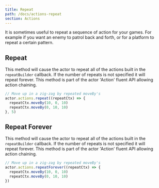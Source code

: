 ```yaml
---
title: Repeat
path: /docs/actions-repeat
section: Actions
---
```


It is sometimes useful to repeat a sequence of action for your games. For example if you want an enemy to patrol back and forth, or for a platform to repeat a certain pattern.

## Repeat

This method will cause the actor to repeat all of the actions built in the `repeatBuilder` callback. If the number of repeats is not specified it will repeat forever. This method is part of the actor 'Action' fluent API allowing action chaining.

```typescript
// Move up in a zig-zag by repeated moveBy's
actor.actions.repeat((repeatCtx) => {
  repeatCtx.moveBy(10, 0, 10)
  repeatCtx.moveBy(0, 10, 10)
}, 5)
```

## Repeat Forever

This method will cause the actor to repeat all of the actions built in the `repeatBuilder` callback. If the number of repeats is not specified it will repeat forever. This method is part of the actor 'Action' fluent API allowing action chaining.

```typescript
// Move up in a zig-zag by repeated moveBy's
actor.actions.repeatForever((repeatCtx) => {
  repeatCtx.moveBy(10, 0, 10)
  repeatCtx.moveBy(0, 10, 10)
})
```

